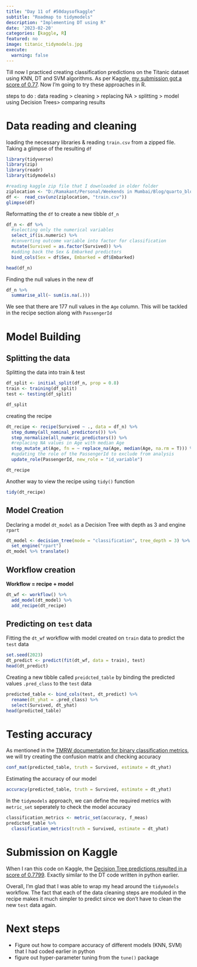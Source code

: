 ```yaml
---
title: "Day 11 of #50daysofkaggle"
subtitle: "Roadmap to tidymodels"
description: "Implementing DT using R"
date: '2023-02-20'
categories: [kaggle, R]
featured: no
image: titanic_tidymodels.jpg
execute:
  warning: false
---
```


Till now I practiced creating classification predictions on the Titanic dataset using KNN, DT and SVM algorithms. As per Kaggle, [my submission got a score of 0.77](https://www.kaggle.com/code/dsramakant/titanic-classification-by-decision-trees-python). Now I'm going to try these approaches in R.

steps to do : data reading \> cleaning \> replacing NA \> splitting \> model using Decision Trees\> comparing results

# Data reading and cleaning

loading the necessary libraries & reading `train.csv` from a zipped file. Taking a glimpse of the resulting `df`

```r
library(tidyverse)
library(zip)
library(readr)
library(tidymodels)

#reading kaggle zip file that I downloaded in older folder
ziplocation <- "D:/Ramakant/Personal/Weekends in Mumbai/Blog/quarto_blog/posts/2022-10-12-day-6-of-50daysofkaggle/titanic.zip"
df <-  read_csv(unz(ziplocation, "train.csv"))
glimpse(df)
```

Reformatting the `df` to create a new tibble `df_n`

```r
df_n <- df %>% 
  #selecting only the numerical variables
  select_if(is.numeric) %>% 
  #converting outcome variable into factor for classification 
  mutate(Survived = as.factor(Survived)) %>% 
  #adding back the Sex & Embarked predictors
  bind_cols(Sex = df$Sex, Embarked = df$Embarked) 

head(df_n)
```

Finding the null values in the new df

```r
df_n %>%  
  summarise_all(~ sum(is.na(.)))
```

We see that there are 177 null values in the `Age` column. This will be tackled in the recipe section along with `PassengerId`

# Model Building

## Splitting the data 

Splitting the data into train & test

```r
df_split <- initial_split(df_n, prop = 0.8)
train <- training(df_split)
test <- testing(df_split)

df_split
```

creating the recipe

```r
dt_recipe <- recipe(Survived ~ ., data = df_n) %>% 
  step_dummy(all_nominal_predictors()) %>% 
  step_normalize(all_numeric_predictors()) %>% 
  #replacing NA values in Age with median Age
  step_mutate_at(Age, fn = ~ replace_na(Age, median(Age, na.rm = T))) %>% 
  #updating the role of the PassengerId to exclude from analysis
  update_role(PassengerId, new_role = "id_variable")

dt_recipe
```

Another way to view the recipe using `tidy()` function

```r
tidy(dt_recipe)
```

## Model Creation

Declaring a model `dt_model` as a Decision Tree with depth as 3 and engine `rpart`

```r
dt_model <- decision_tree(mode = "classification", tree_depth = 3) %>% 
  set_engine("rpart")
dt_model %>% translate()
```

## Workflow creation

**Workflow = recipe + model**

```r
dt_wf <- workflow() %>%
  add_model(dt_model) %>% 
  add_recipe(dt_recipe)
```

## Predicting on `test` data 

Fitting the `dt_wf` workflow with model created on `train` data to predict the `test` data

```r

set.seed(2023)
dt_predict <- predict(fit(dt_wf, data = train), test)
head(dt_predict)
```

Creating a new tibble called `preidcted_table` by binding the predicted values `.pred_class` to the `test` data

```r
predicted_table <- bind_cols(test, dt_predict) %>% 
  rename(dt_yhat = .pred_class) %>% 
  select(Survived, dt_yhat) 
head(predicted_table)
```

# Testing accuracy

As mentioned in the [TMRW documentation for binary classification metrics](https://www.tmwr.org/performance.html#binary-classification-metrics), we will try creating the confusion matrix and checking accuracy

```r
conf_mat(predicted_table, truth = Survived, estimate = dt_yhat)
```

Estimating the accuracy of our model

```r
accuracy(predicted_table, truth = Survived, estimate = dt_yhat)
```

In the `tidymodels` approach, we can define the required metrics with `metric_set` seperately to check the model accuracy

```r
classification_metrics <- metric_set(accuracy, f_meas)
predicted_table %>% 
  classification_metrics(truth = Survived, estimate = dt_yhat)
```

# Submission on Kaggle

When I ran this code on Kaggle, the [Decision Tree predictions resulted in a score of 0.7799](https://www.kaggle.com/code/dsramakant/decision-tree-with-tidymodels-v01/notebook). Exactly similar to the DT code written in python earlier.

Overall, I'm glad that I was able to wrap my head around the `tidymodels` workflow. The fact that each of the data cleaning steps are moduled in the recipe makes it much simpler to predict since we don't have to clean the new `test` data again.

# Next steps

-   Figure out how to compare accuracy of different models (KNN, SVM) that I had coded earlier in python
-   figure out hyper-parameter tuning from the `tune()` package
